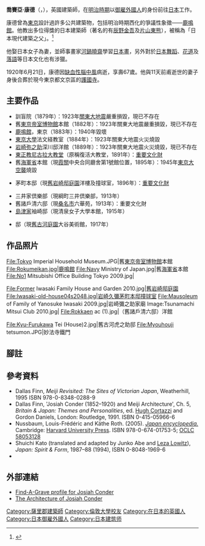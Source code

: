 {{Infobox architect
|name                 = 喬賽亞·康德<br>Josiah Conder 
|image                = Josiah-Conder-Portrait-1.jpg
|image_size           = 
|caption              = 
|nationality          = {{UK}}
|birth_date           = {{Birth date|df=yes|1852|09|28}}
|birth_place          = {{UK}}[[薩里郡|薩里郡]][[布里克斯頓|布里克斯頓]]（現[[大倫敦|大倫敦]]）
|death_date           = {{Death date and age|df=yes|1920|06|21|1852|09|28}}
|death_place          = {{flag|Empire of Japan}}[[東京府|東京府]][[東京市|東京市]][[港區_(東京都)|港區]][[麻布_(地名)|麻布]]（現[[東京都|東京都]]）
|alma_mater           = [[倫敦大學|倫敦大學]] 
|practice             = 
|significant_buildings= [[鹿鳴館_(明治時代)|鹿鳴館]]
|significant_projects = 
|significant_design   = 
|awards               = [[瑞寶章|瑞寶章]]
}}
'''喬賽亞·康德'''（{{lang-en|'''Josiah Conder'''}}，{{bd|1852年|9月28日|1920年|6月21日}}），英國建築師，在[[明治時期|明治時期]]以[[御雇外國人|御雇外國人]]的身份前往[[日本|日本]]工作。

康德曾為[[東京|東京]]設計過許多公共建築物，包括明治時期西化的爭議性象徵——[[鹿鳴館_(明治時代)|鹿鳴館]]。他教出多位得獎的日本建築師（著名的有[[辰野金吾|辰野金吾]]及[[片山東熊|片山東熊]]），被稱為「日本現代建築之父」。<ref>{{cite book|last=Watanabe|first=Toshio|title=Challenging Past And Present: The Metamorphosis of Nineteenth-Century Japanese Art|year=2006|publisher=University of Hawaii Press|editor=Ellen P, Conant|chapter=Japanese Imperial Architecture}}</ref>

他娶日本女子為妻，並師事畫家[[河鍋曉齋|河鍋曉齋]]學習[[日本畫|日本畫]]，另外對於[[日本舞蹈|日本舞蹈]]、[[花道|花道]]及[[落語|落語]]等日本文化也有涉獵。

1920年6月21日，康德因[[缺血性腦中風|缺血性腦中風]]病逝，享壽67歲。他與11天前甫逝世的妻子身後合葬於現今東京都文京區的[[護國寺_(文京區)|護國寺]]。

== 主要作品==
* 訓盲院（1879年）：1923年[[關東大地震|關東大地震]]嚴重損毀，現已不存在
* 舊[[東京國立博物館|東京帝室博物館]]本館（1882年）：1923年關東大地震嚴重損毀，現已不存在
* [[鹿鳴館_(明治時代)|鹿鳴館]]，東京（1883年）：1940年毀壞
* [[東京大學|東京大學]]法文経教室（1884年）：1923年關東大地震火災燒毀
* [[岩崎弥之助|岩崎弥之助]]深川邸洋館（1889年）：1923年關東大地震火災燒毀，現已不存在
* [[復活大教堂_(東京)|東正教尼古拉大教堂]]（原稱復活大教堂，1891年）：[[重要文化財|重要文化財]]
* 舊[[海軍省|海軍省]]本館（現[[霞關|霞關]]中央合同廳舍第1號館位置，1895年）：1945年[[東京大空襲|東京大空襲]]燒毀
* {{link-ja|岩崎久彌|岩崎久弥}}茅町本邸（現[[舊岩崎邸庭園|舊岩崎邸庭園]]洋樓及撞球室，1896年）：[[重要文化財|重要文化財]]
* 三井家倶樂部（現綱町三井倶樂部，1913年） 
* 舊諸戶清六邸（現[[桑名市|桑名市]]六華苑，1913年）：重要文化財
* [[島津氏|島津家]]袖崎邸（現清泉女子大學本館，1915年）
* {{link-ja|古河虎之助|古河虎之助}}邸（現[[舊古河庭園|舊古河庭園]]大谷美術館，1917年）

==作品照片==
<gallery widths=150px heights=150px>
File:Tokyo Imperial Household Museum.JPG|舊[[東京國立博物館|東京帝室博物館]]本館
File:Rokumeikan.jpg|[[鹿鳴館_(明治時代)|鹿鳴館]]
File:Navy Ministry of Japan.jpg|舊[[海軍省|海軍省]]本館
File:No1 Mitsubishi Office Building Tokyo 2009.jpg|{{link-ja|三菱一號館|三菱一号館}}

File:Former Iwasaki Family House and Garden 2010.jpg|[[舊岩崎邸庭園|舊岩崎邸庭園]] 
File:Iwasaki-old-house04s2048.jpg|岩崎久彌茅町本邸撞球室
File:Mausoleum of Family of Yanosuke Iwasaki 2009.jpg|岩崎彌之助家廟
Image:Tsunamachi Mitsui Club 2010.jpg|{{link-ja|綱町三井倶樂部|綱町三井倶楽部}}
File:Rokkaen ac (1).jpg|{{link-ja|六華苑|六華苑}}（舊諸戶清六邸）洋館

File:Kyu-Furukawa Tei (House)2.jpg|舊古河虎之助邸
File:Myouhouji tetsumon.JPG|妙法寺鐵門
</gallery>

==腳註==
{{Reflist}}

==參考資料==
* Dallas Finn, ''Meiji Revisited: The Sites of Victorian Japan'', Weatherhill, 1995 ISBN 978-0-8348-0288-9
* Dallas Finn, 'Josiah Conder (1852–1920) and Meiji Architecture', Ch. 5, ''Britain & Japan: Themes and Personalities'', ed. [[Hugh_Cortazzi|Hugh Cortazzi]] and Gordon Daniels, London: Routledge, 1991. ISBN 0-415-05966-6
* Nussbaum, Louis-Frédéric and Käthe Roth. (2005). [http://books.google.com/books?id=p2QnPijAEmEC&client=firefox-a  ''Japan encyclopedia.''] Cambridge: [[Harvard_University_Press|Harvard University Press]]. ISBN 978-0-674-01753-5; [http://www.worldcat.org/oclc/58053128?referer=di&ht=edition  OCLC 58053128]
* Shuichi Kato (translated and adapted by Junko Abe and [[Leza_Lowitz|Leza Lowitz]]), ''Japan: Spirit & Form'', 1987–88 (1994), ISBN 0-8048-1969-6
* {{cite book|title=The Making of a Modern Japanese Architecture, From the Founders to Shinohara and Isozaki|last=Stewart|first=David B|publisher=Kodansha International|year=2002|isbn=978-4770029331}}

==外部連結==
* [http://www.findagrave.com/cgi-bin/fg.cgi?page=gr&GRid=7785823  Find-A-Grave profile for Josiah Conder]
* [http://matome.naver.jp/odai/2133603316582567801 The Architecture of Josiah Conder] {{Ja icon}}

{{日本御雇外國人|state=expanded}}
{{Authority control}}

{{DEFAULTSORT:Conder, Josiah}}
[[Category:薩里郡建築師|Category:薩里郡建築師]]
[[Category:倫敦大學校友|Category:倫敦大學校友]]
[[Category:在日本的英國人|Category:在日本的英國人]]
[[Category:日本御雇外國人|Category:日本御雇外國人]]
[[Category:日本建筑师|Category:日本建筑师]]